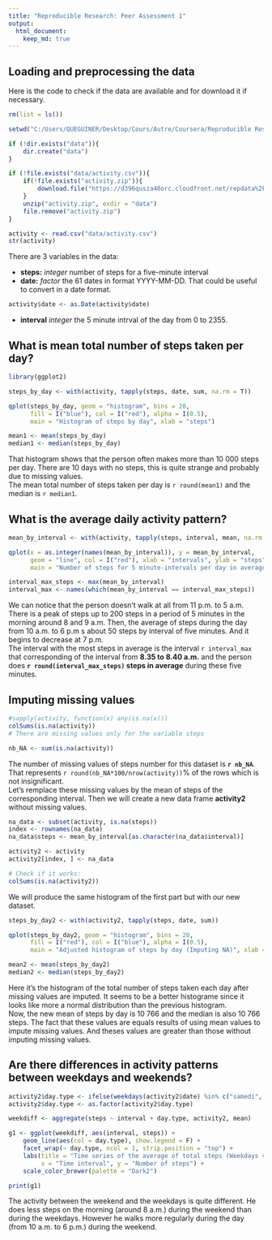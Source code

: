 ```yaml
---
title: "Reproducible Research: Peer Assessment 1"
output: 
  html_document:
    keep_md: true
---
```



## Loading and preprocessing the data

Here is the code to check if the data are available and for download it if necessary.  

```r
rm(list = ls())

setwd("C:/Users/QUEGUINER/Desktop/Cours/Autre/Coursera/Reproducible Research/week2/RepData_PeerAssessment1")

if (!dir.exists("data")){
    dir.create("data")
}

if (!file.exists("data/activity.csv")){
    if(!file.exists("activity.zip")){
        download.file("https://d396qusza40orc.cloudfront.net/repdata%2Fdata%2Factivity.zip","activity.zip")
    }
    unzip("activity.zip", exdir = "data")
    file.remove("activity.zip")
}

activity <- read.csv("data/activity.csv")
str(activity)

```
There are 3 variables in the data:  

* **steps:** *integer* number of steps for a five-minute interval
* **date:** *factor* the 61 dates in format YYYY-MM-DD. That could be useful to convert in a date format.

```r
activity$date <- as.Date(activity$date)
```
* **interval** *integer* the 5 minute intrval of the day from 0 to 2355.  


## What is mean total number of steps taken per day?

```r
library(ggplot2)

steps_by_day <- with(activity, tapply(steps, date, sum, na.rm = T))

qplot(steps_by_day, geom = "histogram", bins = 20,
      fill = I("blue"), col = I("red"), alpha = I(0.5),
      main = "Histogram of steps by day", xlab = "steps")

mean1 <- mean(steps_by_day)
median1 <- median(steps_by_day)

```
That histogram shows that the person often makes more than 10 000 steps per day. There are 10 days with no steps, this is quite strange and probably due to missing values.  
The mean total number of steps taken per day is `r round(mean1)` and the median is `r median1`.


## What is the average daily activity pattern?

```r
mean_by_interval <- with(activity, tapply(steps, interval, mean, na.rm = T))

qplot(x = as.integer(names(mean_by_interval)), y = mean_by_interval,
      geom = "line", col = I("red"), xlab = "intervals", ylab = "steps",
      main = "Number of steps for 5 minute-intervals per day in average")

interval_max_steps <- max(mean_by_interval)
interval_max <- names(which(mean_by_interval == interval_max_steps))

```

We can notice that the person doesn't walk at all from 11 p.m. to 5 a.m. There is a peak of steps up to 200 steps in a period of 5 minutes in the morning around 8 and 9 a.m. Then, the average of steps during the day from 10 a.m. to 6 p.m s about 50 steps by interval of five minutes. And it begins to decrease at 7 p.m.  
The interval with the most steps in average is the interval `r interval_max` that corresponding of the interval from **8.35 to 8.40 a.m.** and the person does **`r round(interval_max_steps)` steps in average** during these five minutes.


## Imputing missing values

```r
#sapply(activity, function(x) any(is.na(x)))
colSums(is.na(activity))
# There are missing values only for the variable steps

nb_NA <- sum(is.na(activity))

```

The number of missing values of steps number for this dataset is **`r nb_NA`**. That represents `r round(nb_NA*100/nrow(activity))`% of the rows which is not insignificant.  
Let's remplace these missing values by the mean of steps of the corresponding interval. Then we will create a new data frame **activity2** without missing values.

```r
na_data <- subset(activity, is.na(steps))
index <- rownames(na_data)
na_data$steps <- mean_by_interval[as.character(na_data$interval)]

activity2 <- activity
activity2[index, ] <- na_data

# Check if it works:
colSums(is.na(activity2))

```

We will produce the same histogram of the first part but with our new dataset.

```r
steps_by_day2 <- with(activity2, tapply(steps, date, sum))

qplot(steps_by_day2, geom = "histogram", bins = 20,
      fill = I("red"), col = I("blue"), alpha = I(0.5),
      main = "Adjusted histogram of steps by day (Imputing NA)", xlab = "steps")

mean2 <- mean(steps_by_day2)
median2 <- median(steps_by_day2)
```

Here it's the histogram of the total number of steps taken each day after missing values are imputed. It seems to be a better histograme since it looks like more a normal distribution than the previous histogram.  
Now, the new mean of steps by day is 10 766 and the median is also 10 766 steps. The fact that these values are equals results of using mean values to impute missing values. And theses values are greater than those without imputing missing values.

## Are there differences in activity patterns between weekdays and weekends?


```r

activity2$day.type <- ifelse(weekdays(activity2$date) %in% c("samedi", "dimanche"), "Weekend", "Weekday")
activity2$day.type <- as.factor(activity2$day.type)

weekdiff <- aggregate(steps ~ interval + day.type, activity2, mean)

g1 <- ggplot(weekdiff, aes(interval, steps)) + 
    geom_line(aes(col = day.type), show.legend = F) + 
    facet_wrap(~ day.type, ncol = 1, strip.position = "top") +
    labs(title = "Time series of the average of total steps (Weekdays vs Weekend)",
         x = "Time interval", y = "Number of steps") +
    scale_color_brewer(palette = "Dark2")

print(g1)

```

The activity between the weekend and the weekdays is quite different. He does less steps on the morning (around 8 a.m.) during the weekend than during the weekdays. However he walks more regularly during the day (from 10 a.m. to 6 p.m.) during the weekend.



